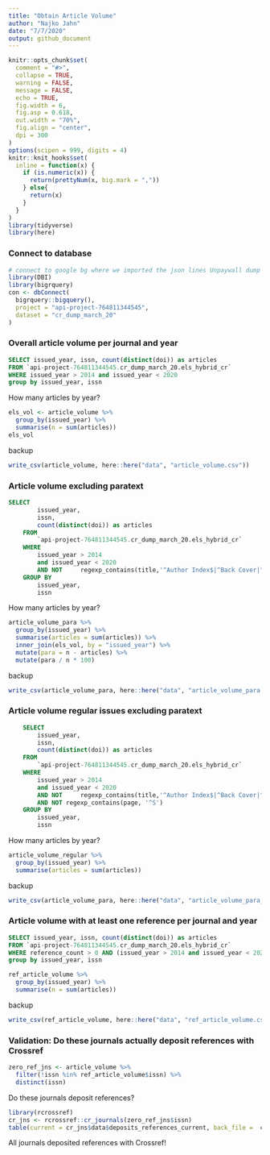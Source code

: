 ```yaml
---
title: "Obtain Article Volume"
author: "Najko Jahn"
date: "7/7/2020"
output: github_document
---
```


```r
knitr::opts_chunk$set(
  comment = "#>",
  collapse = TRUE,
  warning = FALSE,
  message = FALSE,
  echo = TRUE,
  fig.width = 6,
  fig.asp = 0.618,
  out.width = "70%",
  fig.align = "center",
  dpi = 300
)
options(scipen = 999, digits = 4)
knitr::knit_hooks$set(
  inline = function(x) {
    if (is.numeric(x)) {
      return(prettyNum(x, big.mark = ","))
    } else{
      return(x)
    }
  }
)
library(tidyverse)
library(here)
```

### Connect to database

```r
# connect to google bg where we imported the json lines Unpaywall dump
library(DBI)
library(bigrquery)
con <- dbConnect(
  bigrquery::bigquery(),
  project = "api-project-764811344545",
  dataset = "cr_dump_march_20"
)
```

### Overall article volume per journal and year

```sql
SELECT issued_year, issn, count(distinct(doi)) as articles
FROM `api-project-764811344545.cr_dump_march_20.els_hybrid_cr`
WHERE issued_year > 2014 and issued_year < 2020
group by issued_year, issn
```

How many articles by year?

```r
els_vol <- article_volume %>%
  group_by(issued_year) %>%
  summarise(n = sum(articles))
els_vol
```

backup

```r
write_csv(article_volume, here::here("data", "article_volume.csv"))
```

### Article volume excluding paratext 

```sql
SELECT
        issued_year,
        issn,
        count(distinct(doi)) as articles     
    FROM
        `api-project-764811344545.cr_dump_march_20.els_hybrid_cr`      
    WHERE
        issued_year > 2014 
        and issued_year < 2020     
        AND NOT     regexp_contains(title,'^Author Index$|^Back Cover|^Contents$|^Contents:|^Cover Image|^Cover Picture|^Editorial Board|^Front Cover|^Frontispiece|^Inside Back Cover|^Inside Cover|^Inside Front Cover|^Issue Information|^List of contents|^Masthead|^Title page')      
    GROUP BY
        issued_year,
        issn
```

How many articles by year?

```r
article_volume_para %>%
  group_by(issued_year) %>%
  summarise(articles = sum(articles)) %>%
  inner_join(els_vol, by = "issued_year") %>%
  mutate(para = n - articles) %>%
  mutate(para / n * 100)
```
backup

```r
write_csv(article_volume_para, here::here("data", "article_volume_para.csv"))
```

### Article volume regular issues excluding paratext 

```sql
    SELECT
        issued_year,
        issn,
        count(distinct(doi)) as articles          
    FROM
        `api-project-764811344545.cr_dump_march_20.els_hybrid_cr`           
    WHERE
        issued_year > 2014          
        and issued_year < 2020              
        AND NOT     regexp_contains(title,'^Author Index$|^Back Cover|^Contents$|^Contents:|^Cover Image|^Cover Picture|^Editorial Board|^Front Cover|^Frontispiece|^Inside Back Cover|^Inside Cover|^Inside Front Cover|^Issue Information|^List of contents|^Masthead|^Title page')          
        AND NOT regexp_contains(page, '^S')     
    GROUP BY
        issued_year,
        issn
```

How many articles by year?

```r
article_volume_regular %>%
  group_by(issued_year) %>%
  summarise(articles = sum(articles)) 
```

backup

```r
write_csv(article_volume_para, here::here("data", "article_volume_para_regular.csv"))
```

### Article volume with at least one reference per journal and year

```sql
SELECT issued_year, issn, count(distinct(doi)) as articles
FROM `api-project-764811344545.cr_dump_march_20.els_hybrid_cr`
WHERE reference_count > 0 AND (issued_year > 2014 and issued_year < 2020)
group by issued_year, issn
```

```r
ref_article_volume %>%
  group_by(issued_year) %>%
  summarise(n = sum(articles))
```

backup

```r
write_csv(ref_article_volume, here::here("data", "ref_article_volume.csv"))
```

### Validation: Do these journals actually deposit references with Crossref

```r
zero_ref_jns <- article_volume %>% 
  filter(!issn %in% ref_article_volume$issn) %>% 
  distinct(issn)
```

Do these journals deposit references?

```r
library(rcrossref)
cr_jns <- rcrossref::cr_journals(zero_ref_jns$issn)
table(current = cr_jns$data$deposits_references_current, back_file =  cr_jns$data$deposits_references_backfile)
```

All journals deposited references with Crossref!